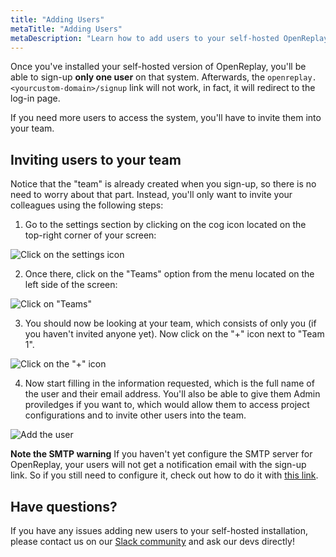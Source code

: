 ```yaml
---
title: "Adding Users"
metaTitle: "Adding Users"
metaDescription: "Learn how to add users to your self-hosted OpenReplay instance"
---
```

Once you've installed your self-hosted version of OpenReplay, you'll be able to sign-up **only one user** on that system.
Afterwards, the `openreplay.<yourcustom-domain>/signup` link will not work, in fact, it will redirect to the log-in page.

If you need more users to access the system, you'll have to invite them into your team.

## Inviting users to your team

Notice that the "team" is already created when you sign-up, so there is no need to worry about that part. Instead, you'll only want to invite your colleagues using the following steps:

1. Go to the settings section by clicking on the cog icon located on the top-right corner of your screen:

![Click on the settings icon](./images/invite-users/click-config-cog.png)

2. Once there, click on the "Teams" option from the menu located on the left side of the screen:

![Click on "Teams"](./images/invite-users/click-teams.png)

3. You should now be looking at your team, which consists of only you (if you haven't invited anyone yet). Now click on the "+" icon next to "Team 1".

![Click on the "+" icon](./images/invite-users/click-plus.png)

4. Now start filling in the information requested, which is the full name of the user and their email address. You'll also be able to give them Admin proviledges if you want to, which would allow them to access project configurations and to invite other users into the team.

![Add the user](./images/invite-users/add-user-warning.png)

**Note the SMTP warning**
If you haven't yet configure the SMTP server for OpenReplay, your users will not get a notification email with the sign-up link. So if you still need to configure it, check out how to do it with [this link](https://docs.openreplay.com/configuration/configure-smtp).

## Have questions?

If you have any issues adding new users to your self-hosted installation, please contact us on our [Slack community](https://slack.openreplay.com/) and ask our devs directly!